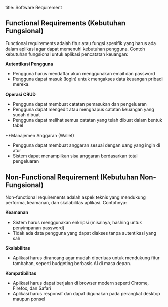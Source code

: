 title: Software Requirement


## Functional Requirements (Kebutuhan Fungsional)

Functional requirements adalah fitur atau fungsi spesifik yang harus ada dalam aplikasi agar dapat memenuhi kebutuhan pengguna. Contoh kebutuhan fungsional untuk aplikasi pencatatan keuangan:

**Autentikasi Pengguna**
- Pengguna harus mendaftar akun menggunakan email dan password
- Pengguna dapat masuk (login) untuk mengakses data keuangan pribadi mereka.

**Operasi CRUD**
- Pengguna dapat membuat catatan pemasukan dan pengeluaran
- Pengguna dapat mengedit atau menghapus catatan keuangan yang sudah dibuat
- Pengguna dapat melihat semua catatan yang telah dibuat dalam bentuk tabel

**Manajemen Anggaran (Wallet)
- Pengguna dapat membuat anggaran sesuai dengan uang yang ingin di atur 
- Sistem dapat menampilkan sisa anggaran berdasarkan total pengeluaran

## Non-Functional Requirement (Kebutuhan Non-Fungsional)

Non-functional requirements adalah aspek teknis yang mendukung performa, keamanan, dan skalabilitas aplikasi. Contohnya:

**Keamanan**
- Sistem harus menggunakan enkripsi (misalnya, hashing untuk penyimpanan password)
- Tidak ada data pengguna yang dapat diakses tanpa autentikasi yang sah

**Skalabilitas**
- Aplikasi harus dirancang agar mudah diperluas untuk mendukung fitur tambahan, seperti budgeting berbasis AI di masa depan.

**Kompatibilitas**
- Aplikasi harus dapat berjalan di browser modern seperti Chrome, Firefox, dan Safari
- Aplikasi harus responsif dan dapat digunakan pada perangkat desktop maupun ponsel

